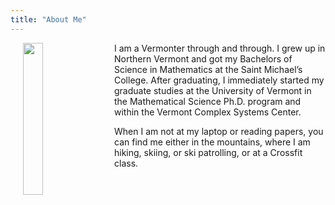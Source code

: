 ```yaml
---
title: "About Me"
---
```



<img src="/assets/images/headshot2022part2.jpg" width="25%" hspace="20" align="left">

I am a Vermonter through and through. I grew up in Northern Vermont and got my Bachelors of Science in Mathematics at the Saint Michael's College. After graduating, I immediately started my graduate studies at the University of Vermont in the Mathematical Science Ph.D. program and within the Vermont Complex Systems Center. 


When I am not at my laptop or reading papers, you can find me either in the mountains, where I am hiking, skiing, or ski patrolling, or at a Crossfit class. 



[1]: https://vermontcomplexsystems.org/

[2]: https://www.uvm.edu/cems/mathstat


